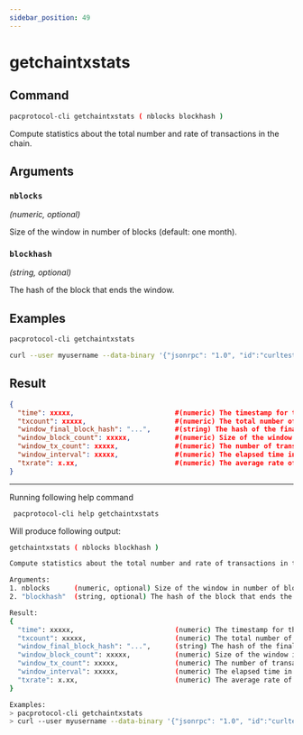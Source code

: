 ```yaml
---
sidebar_position: 49
---
```


# getchaintxstats
## Command

```bash
pacprotocol-cli getchaintxstats ( nblocks blockhash )
```

Compute statistics about the total number and rate of transactions in the chain.



## Arguments

### `nblocks` 
*(numeric, optional)*

Size of the window in number of blocks (default: one month).


### `blockhash` 
*(string, optional)*

The hash of the block that ends the window.


## Examples
```bash
pacprotocol-cli getchaintxstats 
```

```bash
curl --user myusername --data-binary '{"jsonrpc": "1.0", "id":"curltest", "method": "getchaintxstats", "params": [2016] }' -H 'content-type: text/plain;' http://127.0.0.1:1111/
```
## Result
```json
{
  "time": xxxxx,                         #(numeric) The timestamp for the final block in the window in UNIX format.
  "txcount": xxxxx,                      #(numeric) The total number of transactions in the chain up to that point.
  "window_final_block_hash": "...",      #(string) The hash of the final block in the window.
  "window_block_count": xxxxx,           #(numeric) Size of the window in number of blocks.
  "window_tx_count": xxxxx,              #(numeric) The number of transactions in the window. Only returned if "window_block_count" is &gt; 0.
  "window_interval": xxxxx,              #(numeric) The elapsed time in the window in seconds. Only returned if "window_block_count" is &gt; 0.
  "txrate": x.xx,                        #(numeric) The average rate of transactions per second in the window. Only returned if "window_interval" is &gt; 0.
}
```


___

Running following help command
```bash
 pacprotocol-cli help getchaintxstats
```
Will produce following output:


```bash
getchaintxstats ( nblocks blockhash )

Compute statistics about the total number and rate of transactions in the chain.

Arguments:
1. nblocks      (numeric, optional) Size of the window in number of blocks (default: one month).
2. "blockhash"  (string, optional) The hash of the block that ends the window.

Result:
{
  "time": xxxxx,                         (numeric) The timestamp for the final block in the window in UNIX format.
  "txcount": xxxxx,                      (numeric) The total number of transactions in the chain up to that point.
  "window_final_block_hash": "...",      (string) The hash of the final block in the window.
  "window_block_count": xxxxx,           (numeric) Size of the window in number of blocks.
  "window_tx_count": xxxxx,              (numeric) The number of transactions in the window. Only returned if "window_block_count" is > 0.
  "window_interval": xxxxx,              (numeric) The elapsed time in the window in seconds. Only returned if "window_block_count" is > 0.
  "txrate": x.xx,                        (numeric) The average rate of transactions per second in the window. Only returned if "window_interval" is > 0.
}

Examples:
> pacprotocol-cli getchaintxstats 
> curl --user myusername --data-binary '{"jsonrpc": "1.0", "id":"curltest", "method": "getchaintxstats", "params": [2016] }' -H 'content-type: text/plain;' http://127.0.0.1:1111/

```


